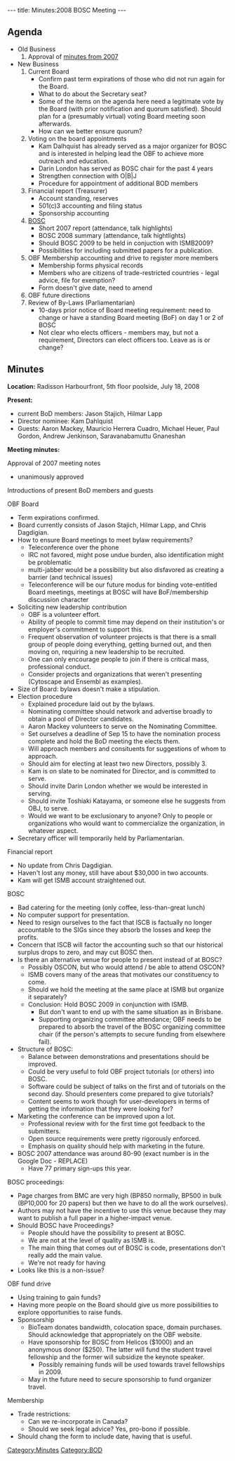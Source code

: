 ---
title: Minutes:2008 BOSC Meeting
---

== Agenda ==
* Old Business
*# Approval of [[Minutes:2007_BOSC_Meeting|minutes from 2007]]
* New Business
*# Current Board
*#* Confirm past term expirations of those who did not run again for the Board.
*#* What to do about the Secretary seat?
*#* Some of the items on the agenda here need a legitimate vote by the Board (with prior notification and quorum satisfied). Should plan for a (presumably virtual) voting Board meeting soon afterwards. 
*#* How can we better ensure quorum?
*# Voting on the board appointments
*#* Kam Dalhquist has already served as a major organizer for BOSC and is interested in helping lead the OBF to achieve more outreach and education.
*#* Darin London has served as BOSC chair for the past 4 years
*#* Strengthen connection with O|B|J
*#* Procedure for appointment of additional BOD members
*# Financial report (Treasurer)
*#* Account standing, reserves
*#* 501(c)3 accounting and filing status
*#* Sponsorship accounting
*# [[BOSC]]
*#* Short 2007 report (attendance, talk highlights)
*#* BOSC 2008 summary (attendance, talk hightlights)
*#* Should BOSC 2009 to be held in conjuction with ISMB2009?
*#* Possibilities for including submitted papers for a publication.
*# OBF Membership accounting and drive to register more members
*#* Membership forms physical records
*#* Members who are citizens of trade-restricted countries - legal advice, file for exemption?
*#* Form doesn't give date, need to amend
*# OBF future directions
*# Review of By-Laws (Parliamentarian)
*#* 10-days prior notice of Board meeting requirement: need to change or have a standing Board meeting (BoF) on day 1 or 2 of BOSC
*#* Not clear who elects officers - members may, but not a requirement, Directors can elect officers too. Leave as is or change?

== Minutes ==

'''Location:''' Radisson Harbourfront, 5th floor poolside, July 18, 2008

'''Present:''' 
* current BoD members: Jason Stajich, Hilmar Lapp
* Director nominee: Kam Dahlquist
* Guests: Aaron Mackey, Mauricio Herrera Cuadro, Michael Heuer, Paul Gordon, Andrew Jenkinson, Saravanabamuttu Gnaneshan 

'''Meeting minutes:'''

Approval of 2007 meeting notes
* unanimously approved

Introductions of present BoD members and guests

OBF Board
* Term expirations confirmed.
* Board currently consists of Jason Stajich, Hilmar Lapp, and Chris Dagdigian.
* How to ensure Board meetings to meet bylaw requirements?
** Teleconference over the phone
** IRC not favored, might pose undue burden, also identification might be problematic
** multi-jabber would be a possibility but also disfavored as creating a barrier (and technical issues)
** Teleconference will be our future modus for binding vote-entitled Board meetings, meetings at BOSC will have BoF/membership discussion character
* Soliciting new leadership contribution
** OBF is a volunteer effort.
** Ability of people to commit time may depend on their institution's or employer's commitment to support this.
** Frequent observation of volunteer projects is that there is a small group of people doing everything, getting burned out, and then moving on, requiring a new leadership to be recruited.
** One can only encourage people to join if there is critical mass, professional conduct.
** Consider projects and organizations that weren't presenting (Cytoscape and Ensembl as examples).
* Size of Board: bylaws doesn't make a stipulation.
* Election procedure
** Explained procedure laid out by the bylaws.
** Nominating committee should network and advertise broadly to obtain a pool of Director candidates.
** Aaron Mackey volunteers to serve on the Nominating Committee.
** Set ourselves a deadline of Sep 15 to have the nomination process complete and hold the BoD meeting the elects them.
** Will approach members and consituents for suggestions of whom to approach.
** Should aim for electing at least two new Directors, possibly 3.
** Kam is on slate to be nominated for Director, and is committed to serve.
** Should invite Darin London whether we would be interested in serving.
** Should invite Toshiaki Katayama, or someone else he suggests from OBJ, to serve.
** Would we want to be exclusionary to anyone? Only to people or organizations who would want to commercialize the organization, in whatever aspect.
* Secretary officer will temporarily held by Parliamentarian.

Financial report
* No update from Chris Dagdigian.
* Haven't lost any money, still have about $30,000 in two accounts.
* Kam will get ISMB account straightened out.

BOSC
* Bad catering for the meeting (only coffee, less-than-great lunch)
* No computer support for presentation.
* Need to resign ourselves to the fact that ISCB is factually no longer accountable to the SIGs since they absorb the losses and keep the profits.
* Concern that ISCB will factor the accounting such so that our historical surplus drops to zero, and may cut BOSC then.
* Is there an alternative venue for people to present instead of at BOSC?
** Possibly OSCON, but who would attend / be able to attend OSCON?
** ISMB covers many of the areas that motivates our constituency to come.
** Should we hold the meeting at the same place at ISMB but organize it separately?
** Conclusion: Hold BOSC 2009 in conjunction with ISMB.
*** But don't want to end up with the same situation as in Brisbane.
*** Supporting organizing committee attendance; OBF needs to be prepared to absorb the travel of the BOSC organizing committee chair (if the person's attempts to secure funding from elsewhere fail).
* Structure of BOSC:
** Balance between demonstrations and presentations should be improved.
** Could be very useful to fold OBF project tutorials (or others) into BOSC.
** Software could be subject of talks on the first and of tutorials on the second day. Should presenters come prepared to give tutorials?
** Content seems to work though for user-developers in terms of getting the information that they were looking for?
* Marketing the conference can be improved upon a lot.
** Professional review with for the first time got feedback to the submitters.
** Open source requirements were pretty rigorously enforced.
** Emphasis on quality should help with marketing in the future.
* BOSC 2007 attendance was around 80-90 (exact number is in the Google Doc - REPLACE)
** Have 77 primary sign-ups this year.

BOSC proceedings:
* Page charges from BMC are very high (BP850 normally, BP500 in bulk (BP10,000 for 20 papers) but then we have to do all the work ourselves).
* Authors may not have the incentive to use this venue because they may want to publish a full paper in a higher-impact venue.
* Should BOSC have Proceedings?
** People should have the possibility to present at BOSC.
** We are not at the level of quality as ISMB is.
** The main thing that comes out of BOSC is code, presentations don't really add the main value.
** We're not ready for having 
* Looks like this is a non-issue?

OBF fund drive
* Using training to gain funds?
* Having more people on the Board should give us more possibilities to explore opportunities to raise funds.
* Sponsorship
** BioTeam donates bandwidth, colocation space, domain purchases. Should acknowledge that appropriately on the OBF website.
** Have sponsorship for BOSC from Helicos ($1000) and an anonymous donor ($250). The latter will fund the student travel fellowship and the former will subsidize the keynote speaker.
*** Possibly remaining funds will be used towards travel fellowships in 2009.
** May in the future need to secure sponsorship to fund organizer travel.

Membership
* Trade restrictions: 
** Can we re-incorporate in Canada?
** Should we seek legal advice? Yes, pro-bono if possible.
* Should chang the form to include date, having that is useful.

[[Category:Minutes]] [[Category:BOD]]